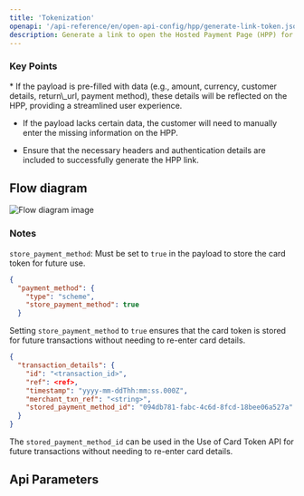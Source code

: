 ```yaml
---
title: 'Tokenization'
openapi: '/api-reference/en/open-api-config/hpp/generate-link-token.json POST /api/v1/server-to-server-interface/hpp/generate/link'
description: Generate a link to open the Hosted Payment Page (HPP) for capturing transactions.
---
```


### Key Points

<Info>
  * If the payload is pre-filled with data (e.g., amount, currency, customer details, return\_url, payment method), these details will be reflected on the HPP, providing a streamlined user experience.

  * If the payload lacks certain data, the customer will need to manually enter the missing information on the HPP.

  * Ensure that the necessary headers and authentication details are included to successfully generate the HPP link.
</Info>

## Flow diagram

![Flow diagram image](/images/timeline-diagram/flows-API-Tokenization.svg)

### Notes

`store_payment_method`: Must be set to `true` in the payload to store the card token for future use.

```json Request Example
{
  "payment_method": {
    "type": "scheme",
    "store_payment_method": true
  }
```

Setting `store_payment_method` to `true` ensures that the card token is stored for future transactions without needing to re-enter card details.

```json Response Example
{
  "transaction_details": {
    "id": "<transaction_id>",
    "ref": <ref>,
    "timestamp": "yyyy-mm-ddThh:mm:ss.000Z",
    "merchant_txn_ref": "<string>",
    "stored_payment_method_id": "094db781-fabc-4c6d-8fcd-18bee06a527a"
  }
}
```

The `stored_payment_method_id` can be used in the Use of Card Token API for future transactions without needing to re-enter card details.

## Api Parameters